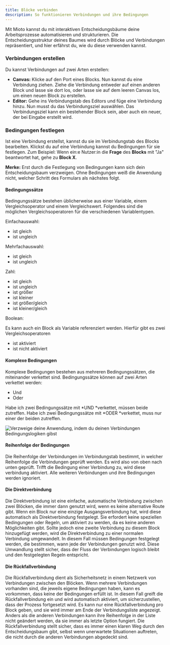 ```yaml
---
title: Blöcke verbinden
description: So funktionieren Verbindungen und ihre Bedingungen
---
```


Mit Mioto kannst du mit interaktiven Entscheidungsbäume deine Arbeitsprozesse automatisieren und strukturieren. Die Entscheidungsstruktur deines Baumes wird durch Blöcke und Verbindungen repräsentiert, und hier erfährst du, wie du diese verwenden kannst.

### **Verbindungen erstellen**

Du kannst Verbindungen auf zwei Arten erstellen:

* **Canvas:** Klicke auf den Port eines Blocks. Nun kannst du eine Verbindung ziehen. Ziehe die Verbindung entweder auf einen anderen Block und lasse sie dort los, oder lasse sie auf dem leeren Canvas los, um einen neuen Block zu erstellen.
* **Editor:** Gehe ins Verbindungstab des Editors und füge eine Verbindung hinzu. Nun musst du das Verbindungsziel auswählen. Das Verbindungsziel kann ein bestehender Block sein, aber auch ein neuer, der bei Eingabe erstellt wird.

### **Bedingungen festlegen**

Ist eine Verbindung erstellst, kannst du sie im Verbindungstab des Blocks bearbeiten. Klickst du auf eine Verbindung kannst du Bedingungen für sie festlegen. Zum Beispiel: Wenn ein\:e Nutzer\:in die **Frage** des **Blocks** mit "Ja" beantwortet hat, gehe zu **Block X**.

**Merke:** Erst durch die Festlegung von Bedingungen kann sich dein Entscheidungsbaum verzweigen. Ohne Bedingungen weiß die Anwendung nicht, welcher Schritt des Formulars als nächstes folgt.

#### **Bedingungssätze**

Bedingungssätze bestehen üblicherweise aus einer Variable, einem Vergleichsoperator und einem Vergleichswert. Folgendes sind die möglichen Vergleichsoperatoren für die verschiedenen Variablentypen.

Einfachauswahl:

* ist gleich
* ist ungleich

Mehrfachauswahl:

* ist gleich
* ist ungleich

Zahl:

* ist gleich
* ist ungleich
* ist größer
* ist kleiner
* ist größer/gleich
* ist kleiner/gleich

Boolean:

Es kann auch ein Block als Variable referenziert werden. Hierfür gibt es zwei Vergleichsoperatoren

* ist aktiviert
* ist nicht aktiviert

#### **Komplexe Bedingungen**

Komplexe Bedingungen bestehen aus mehreren Bedingungssätzen, die miteinander verkettet sind. Bedingungssätze können auf zwei Arten verkettet werden:

* Und
* Oder

Habe ich zwei Bedingungssätze mit \*UND \*verkettet, müssen beide zutreffen. Habe ich zwei Bedingungssätze mit \*ODER \*verkettet, muss nur einer der beiden zutreffen.

![Verzweige deine Anwendung, indem du deinen Verbindungen Bedingungslogiken gibst](/img/Verzweigung.png "Bedingungslogik")

#### **Reihenfolge der Bedingungen**

Die Reihenfolge der Verbindungen im Verbindungstab bestimmt, in welcher Reihenfolge die Verbindungen geprüft werden. Es wird also von oben nach unten geprüft. Trifft die Bedingung einer Verbindung zu, wird diese verbindung aktiviert. Alle weiteren Verbindungen und ihre Bedingungen werden ignoriert.

#### **Die Direktverbindung**

Die Direktverbindung ist eine einfache, automatische Verbindung zwischen zwei Blöcken, die immer dann genutzt wird, wenn es keine alternative Route gibt. Wenn ein Block nur eine einzige Ausgangsverbindung hat, wird diese automatisch als Direktverbindung festgelegt. Sie erfordert keine speziellen Bedingungen oder Regeln, um aktiviert zu werden, da es keine anderen Möglichkeiten gibt. Sollte jedoch eine zweite Verbindung zu diesem Block hinzugefügt werden, wird die Direktverbindung zu einer normalen Verbindung umgewandelt. In diesem Fall müssen Bedingungen festgelegt werden, die bestimmen, wann jede der Verbindungen genutzt wird. Diese Umwandlung stellt sicher, dass der Fluss der Verbindungen logisch bleibt und den festgelegten Regeln entspricht.

#### **Die Rückfallverbindung**

Die Rückfallverbindung dient als Sicherheitsnetz in einem Netzwerk von Verbindungen zwischen den Blöcken. Wenn mehrere Verbindungen vorhanden sind, die jeweils eigene Bedingungen haben, kann es vorkommen, dass keine der Bedingungen erfüllt ist. In diesem Fall greift die Rückfallverbindung ein und wird automatisch aktiviert, um sicherzustellen, dass der Prozess fortgesetzt wird. Es kann nur eine Rückfallverbindung pro Block geben, und sie wird immer am Ende der Verbindungsliste angezeigt. Anders als die anderen Verbindungen kann ihre Reihenfolge in der Liste nicht geändert werden, da sie immer als letzte Option fungiert. Die Rückfallverbindung stellt sicher, dass es immer einen klaren Weg durch den Entscheidungsbaum gibt, selbst wenn unerwartete Situationen auftreten, die nicht durch die anderen Verbindungen abgedeckt sind.
